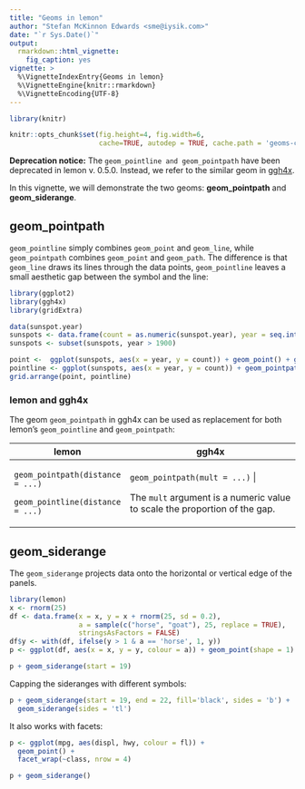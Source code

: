 ```yaml
---
title: "Geoms in lemon"
author: "Stefan McKinnon Edwards <sme@iysik.com>"
date: "`r Sys.Date()`"
output:
  rmarkdown::html_vignette:
    fig_caption: yes
vignette: >
  %\VignetteIndexEntry{Geoms in lemon}
  %\VignetteEngine{knitr::rmarkdown}
  %\VignetteEncoding{UTF-8}
---
```


```r
library(knitr)

knitr::opts_chunk$set(fig.height=4, fig.width=6,
                      cache=TRUE, autodep = TRUE, cache.path = 'geoms-cache/')
```

**Deprecation notice:** The `geom_pointline and geom_pointpath` have been deprecated in lemon v. 0.5.0. Instead, we refer to the similar geom in [ggh4x](https://teunbrand.github.io/ggh4x/index.html).

In this vignette, we will demonstrate the two geoms: **geom_pointpath** and **geom_siderange**.

## geom_pointpath

`geom_pointline` simply combines `geom_point` and `geom_line`, while `geom_pointpath` combines `geom_point` and `geom_path`. The difference is that `geom_line` draws its lines through the data points, `geom_pointline` leaves a small aesthetic gap between the symbol and the line:

```r
library(ggplot2)
library(ggh4x)
library(gridExtra)

data(sunspot.year)
sunspots <- data.frame(count = as.numeric(sunspot.year), year = seq.int(start(sunspot.year)[1], end(sunspot.year)[1]))
sunspots <- subset(sunspots, year > 1900)

point <-  ggplot(sunspots, aes(x = year, y = count)) + geom_point() + geom_line() + labs(title = "geom_point + geom_line")
pointline <- ggplot(sunspots, aes(x = year, y = count)) + geom_pointpath(mult = 0.4) + labs(title = 'ggh4x geom_pointline')
grid.arrange(point, pointline)
```

### lemon and ggh4x

The geom `geom_pointpath` in ggh4x can be used as replacement for both lemon's `geom_pointline` and `geom_pointpath`:

+----------------------------------+----------------------------------------------------------------------------+
| lemon                            | ggh4x                                                                      |
+==================================+============================================================================+
| `geom_pointpath(distance = ...)` | `geom_pointpath(mult = ...)` \|                                            |
|                                  |                                                                            |
| `geom_pointline(distance = ...)` | The `mult` argument is a numeric value to scale the proportion of the gap. |
+----------------------------------+----------------------------------------------------------------------------+

## geom_siderange

The `geom_siderange` projects data onto the horizontal or vertical edge of the panels.

```r
library(lemon)
x <- rnorm(25)
df <- data.frame(x = x, y = x + rnorm(25, sd = 0.2), 
                 a = sample(c("horse", "goat"), 25, replace = TRUE), 
                 stringsAsFactors = FALSE)
df$y <- with(df, ifelse(y > 1 & a == 'horse', 1, y))
p <- ggplot(df, aes(x = x, y = y, colour = a)) + geom_point(shape = 1)

p + geom_siderange(start = 19)
```


Capping the sideranges with different symbols:
```r
p + geom_siderange(start = 19, end = 22, fill='black', sides = 'b') +
  geom_siderange(sides = 'tl')
```

It also works with facets:
```r
p <- ggplot(mpg, aes(displ, hwy, colour = fl)) +
  geom_point() +
  facet_wrap(~class, nrow = 4)

p + geom_siderange()
```
